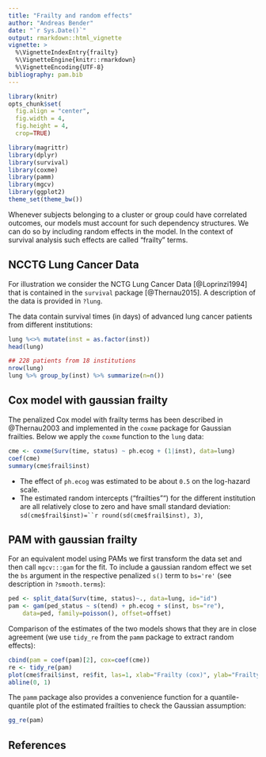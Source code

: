 ```yaml
---
title: "Frailty and random effects"
author: "Andreas Bender"
date: "`r Sys.Date()`"
output: rmarkdown::html_vignette
vignette: >
  %\VignetteIndexEntry{frailty}
  %\VignetteEngine{knitr::rmarkdown}
  %\VignetteEncoding{UTF-8}
bibliography: pam.bib
---
```


```r
library(knitr)
opts_chunk$set(
  fig.align = "center",
  fig.width = 4,
  fig.height = 4,
  crop=TRUE)
```

```r
library(magrittr)
library(dplyr)
library(survival)
library(coxme)
library(pamm)
library(mgcv)
library(ggplot2)
theme_set(theme_bw())
```

Whenever subjects belonging to a cluster or group could have correlated outcomes,
our models must account for such dependency structures.
We can do so by including random effects in the model.
In the context of survival analysis such effects are called "frailty" terms.

## NCCTG Lung Cancer Data

For illustration we consider the NCTG Lung Cancer Data [@Loprinzi1994] that
is contained in the `survival` package [@Thernau2015]. A description
of the data is provided in `?lung`.

The data contain survival times (in days) of advanced lung cancer patients
from different institutions:

```r
lung %<>% mutate(inst = as.factor(inst))
head(lung)

## 228 patients from 18 institutions
nrow(lung)
lung %>% group_by(inst) %>% summarize(n=n())
```


## Cox model with gaussian frailty

The penalized Cox model with frailty terms has been described in @Thernau2003
and implemented in the `coxme` package for Gaussian frailties.
Below we apply the `coxme` function to the `lung` data:

```r
cme <- coxme(Surv(time, status) ~ ph.ecog + (1|inst), data=lung)
coef(cme)
summary(cme$frail$inst)
```

- The effect of `ph.ecog` was estimated to be about `0.5` on the log-hazard scale.
- The estimated random intercepts ("frailties"") for the different institution are all relatively close to zero and have small standard deviation: `sd(cme$frail$inst)=``r round(sd(cme$frail$inst), 3)`,

## PAM with gaussian frailty

For an equivalent model using PAMs we first transform the data set and
then call `mgcv:::gam` for the fit. To include a gaussian random effect
we set the `bs` argument in the respective penalized `s()` term to `bs='re'` (see description
in `?smooth.terms`):

```r
ped <- split_data(Surv(time, status)~., data=lung, id="id")
pam <- gam(ped_status ~ s(tend) + ph.ecog + s(inst, bs="re"),
	data=ped, family=poisson(), offset=offset)
```

Comparison of the estimates of the two models shows that they are in close
agreement (we use `tidy_re` from the `pamm` package to extract random effects):

```r
cbind(pam = coef(pam)[2], cox=coef(cme))
re <- tidy_re(pam)
plot(cme$frail$inst, re$fit, las=1, xlab="Frailty (cox)", ylab="Frailty (PAM)")
abline(0, 1)
```

The `pamm` package also provides a convenience function for a quantile-quantile plot of the estimated frailties to check the Gaussian assumption:

```r
gg_re(pam)
```




## References
